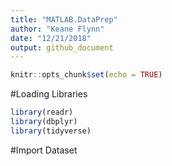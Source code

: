 ```yaml
---
title: "MATLAB.DataPrep"
author: "Keane Flynn"
date: "12/21/2018"
output: github_document
---
```


```r
knitr::opts_chunk$set(echo = TRUE)
```

#Loading Libraries
```r
library(readr)
library(dbplyr)
library(tidyverse)
```

#Import Dataset